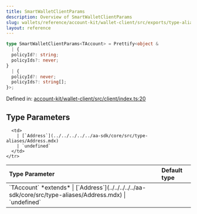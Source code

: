 ```yaml
---
title: SmartWalletClientParams
description: Overview of SmartWalletClientParams
slug: wallets/reference/account-kit/wallet-client/src/exports/type-aliases/SmartWalletClientParams
layout: reference
---
```


```ts
type SmartWalletClientParams<TAccount> = Prettify<object &
  | {
  policyId?: string;
  policyIds?: never;
}
  | {
  policyId?: never;
  policyIds?: string[];
}>;
```

Defined in: [account-kit/wallet-client/src/client/index.ts:20](https://github.com/alchemyplatform/aa-sdk/blob/4987bdd63823427c48ec21401b71fa3cfc2d0675/account-kit/wallet-client/src/client/index.ts#L20)

## Type Parameters

<table>
  <thead>
    <tr>
      <th align="left">Type Parameter</th>
      <th align="left">Default type</th>
    </tr>
  </thead>

  <tbody>
    <tr>
      <td>
        `TAccount` *extends*
        | [`Address`](../../../../../aa-sdk/core/src/type-aliases/Address.mdx)
        | `undefined`
      </td>

      <td>
        | [`Address`](../../../../../aa-sdk/core/src/type-aliases/Address.mdx)
        | `undefined`
      </td>
    </tr>

  </tbody>
</table>
